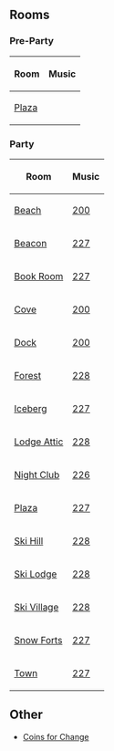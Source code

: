 

==Rooms==
===Pre-Party===
{|class="wikitable" style="margin: 1em auto;"
!Room!!Music
|-
|[[Media:RoomsPlaza-ChristmasParty2007Pre.swf|Plaza]]||{{n/a}}
|}

===Party===
{|class="wikitable" style="margin: 1em auto;"
!Room!!Music
|-
|[[Media:RoomsBeach-ChristmasParty2007.swf|Beach]]||[[Media:Music200.swf|200]]
|-
|[[Media:RoomsBeacon-ChristmasParty2007.swf|Beacon]]||[[Media:Music227.swf|227]]
|-
|[[Media:RoomsBook-ChristmasParty2007.swf|Book Room]]||[[Media:Music227.swf|227]]
|-
|[[Media:RoomsCove-ChristmasParty2007.swf|Cove]]||[[Media:Music200.swf|200]]
|-
|[[Media:RoomsDock-ChristmasParty2007.swf|Dock]]||[[Media:Music200.swf|200]]
|-
|[[Media:RoomsForest-ChristmasParty2007.swf|Forest]]||[[Media:Music228.swf|228]]
|-
|[[Media:RoomsBerg-ChristmasParty2007.swf|Iceberg]]||[[Media:Music227.swf|227]]
|-
|[[Media:RoomsAttic-ChristmasParty2007.swf|Lodge Attic]]||[[Media:Music228.swf|228]]
|-
|[[Media:RoomsDance-ChristmasParty2007.swf|Night Club]]||[[Media:Music226.swf|226]]
|-
|[[Media:RoomsPlaza-ChristmasParty2007.swf|Plaza]]||[[Media:Music227.swf|227]]
|-
|[[Media:RoomsMtn-ChristmasParty2007.swf|Ski Hill]]||[[Media:Music228.swf|228]]
|-
|[[Media:RoomsLodge-ChristmasParty2007.swf|Ski Lodge]]||[[Media:Music228.swf|228]]
|-
|[[Media:RoomsVillage-ChristmasParty2007.swf|Ski Village]]||[[Media:Music228.swf|228]]
|-
|[[Media:RoomsForts-ChristmasParty2007.swf|Snow Forts]]||[[Media:Music227.swf|227]]
|-
|[[Media:RoomsTown-ChristmasParty2007.swf|Town]]||[[Media:Music227.swf|227]]
|}

==Other==
*[[Media:ChristmasParty2007CoinsForChange.swf|Coins for Change]]


{{Parties}}
